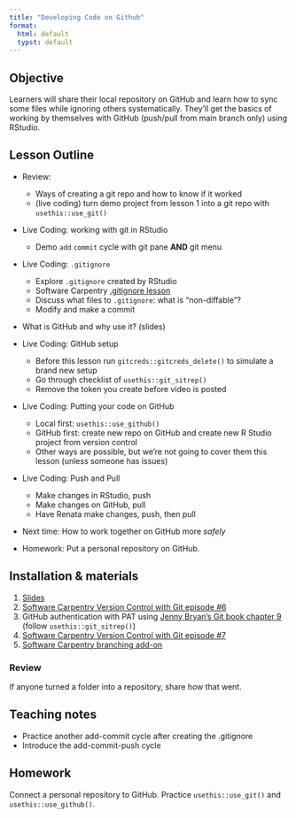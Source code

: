 ```yaml
---
title: "Developing Code on Github"
format: 
  html: default
  typst: default
---
```


## Objective

Learners will share their local repository on GitHub and learn how to sync some files while ignoring others systematically.
They'll get the basics of working by themselves with GitHub (push/pull from main branch only) using RStudio.

## Lesson Outline

-   Review:

    -   Ways of creating a git repo and how to know if it worked
    -   (live coding) turn demo project from lesson 1 into a git repo with `usethis::use_git()`

-   Live Coding: working with git in RStudio

    -   Demo `add` `commit` cycle with git pane **AND** git menu

-   Live Coding: `.gitignore`

    -   Explore `.gitignore` created by RStudio
    -   Software Carpentry [.gitignore lesson](https://swcarpentry.github.io/git-novice/06-ignore)
    -   Discuss what files to `.gitignore`: what is "non-diffable"?
    -   Modify and make a commit

-   What is GitHub and why use it?
    (slides)

-   Live Coding: GitHub setup

    -   Before this lesson run `gitcreds::gitcreds_delete()` to simulate a brand new setup
    -   Go through checklist of `usethis::git_sitrep()`
    -   Remove the token you create before video is posted

-   Live Coding: Putting your code on GitHub

    -   Local first: `usethis::use_github()`
    -   GitHub first: create new repo on GitHub and create new R Studio project from version control
    -   Other ways are possible, but we're not going to cover them this lesson (unless someone has issues)

-   Live Coding: Push and Pull

    -   Make changes in RStudio, push
    -   Make changes on GitHub, pull
    -   Have Renata make changes, push, then pull

-   Next time: How to work together on GitHub more *safely*

-   Homework: Put a personal repository on GitHub.

## Installation & materials

1.  [Slides](slides.qmd)
2.  [Software Carpentry Version Control with Git episode #6](https://swcarpentry.github.io/git-novice/06-ignore)
3.  GitHub authentication with PAT using [Jenny Bryan's Git book chapter 9](https://happygitwithr.com/https-pat.html) (follow `usethis::git_sitrep()`)
4.  [Software Carpentry Version Control with Git episode #7](https://swcarpentry.github.io/git-novice/07-github)
5.  [Software Carpentry branching add-on](http://erdavenport.github.io/git-lessons/10-branching)

### Review

If anyone turned a folder into a repository, share how that went.

```{=html}
<!--
## Previous notes

### Modifications

-   Provide a large .csv file, ask students to move into pilot-analyses repo within a data folder using cd and filepaths
-   If RStudio project was initialized as a git repo, should already have `.gitignore`. View and explain and practice adding something.
-   Go with HTTPS + PAT setup, not SSH, but still mention SSH.
-   Connect local git repo to GitHub with `usethis::use_github()`
-   Create new repository entitled `repro-DS-workshop` on GitHub; can include README, license, and .gitignore. Clone locally to wherever course materials are organized
-   Show how checking out a branch literally changes the local files
-->
```
## Teaching notes

-   Practice another add-commit cycle after creating the .gitignore
-   Introduce the add-commit-push cycle

## Homework

Connect a personal repository to GitHub.
Practice `usethis::use_git()` and `usethis::use_github()`.
